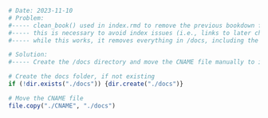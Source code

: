 ```r

# Date: 2023-11-10
# Problem:
#----- clean_book() used in index.rmd to remove the previous bookdown files (stored in ./docs)
#----- this is necessary to avoid index issues (i.e., links to later chapters still being visible). 
#----- while this works, it removes everything in /docs, including the CNAME file, which is needed to push the webpage from GitHub Pages (https://matt-tomkins.github.io/GEOG-70581/) to the personal domain (https://emm-concepts.com/)

# Solution:
#----- Create the /docs directory and move the CNAME file manually to it (stored in /GEOG-70581)

# Create the docs folder, if not existing
if (!dir.exists("./docs")) {dir.create("./docs")}

# Move the CNAME file
file.copy("./CNAME", "./docs")

```

